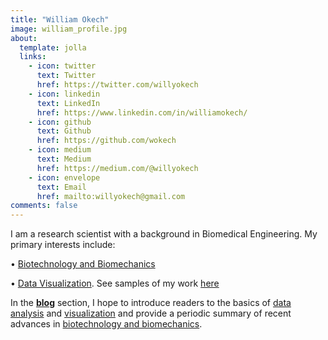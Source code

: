 ```yaml
---
title: "William Okech"
image: william_profile.jpg
about:
  template: jolla
  links:
    - icon: twitter
      text: Twitter
      href: https://twitter.com/willyokech
    - icon: linkedin
      text: LinkedIn
      href: https://www.linkedin.com/in/williamokech/
    - icon: github
      text: Github
      href: https://github.com/wokech
    - icon: medium
      text: Medium
      href: https://medium.com/@willyokech
    - icon: envelope
      text: Email
      href: mailto:willyokech@gmail.com
comments: false
---
```


::: {#hero-heading style="text-align:left"}
I am a research scientist with a background in Biomedical Engineering. My primary interests include:

• [Biotechnology and Biomechanics](resources/biox/biox.qmd)

• [Data Visualization](resources/data_viz/ds_viz.qmd). See samples of my work [here](portfolio/soc_med.qmd)

In the [**blog**](blog.qmd) section, I hope to introduce readers to the basics of [data](resources/ds_ml_ai/ds_ml_ai.qmd) [analysis](resources/programming/programming.qmd) and [visualization](resources/data_viz/ds_viz.qmd) and provide a periodic summary of recent advances in [biotechnology and biomechanics](resources/biox/biox.qmd).
:::
